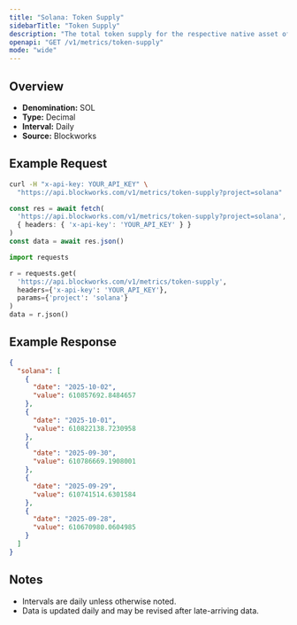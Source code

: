 ```yaml
---
title: "Solana: Token Supply"
sidebarTitle: "Token Supply"
description: "The total token supply for the respective native asset of that chain. Inclusive of all locked tokens."
openapi: "GET /v1/metrics/token-supply"
mode: "wide"
---
```


## Overview

- **Denomination:** SOL
- **Type:** Decimal
- **Interval:** Daily
- **Source:** Blockworks

## Example Request

<CodeGroup>

```bash cURL
curl -H "x-api-key: YOUR_API_KEY" \
  "https://api.blockworks.com/v1/metrics/token-supply?project=solana"
```

```typescript TypeScript
const res = await fetch(
  'https://api.blockworks.com/v1/metrics/token-supply?project=solana',
  { headers: { 'x-api-key': 'YOUR_API_KEY' } }
)
const data = await res.json()
```

```python Python
import requests

r = requests.get(
  'https://api.blockworks.com/v1/metrics/token-supply',
  headers={'x-api-key': 'YOUR_API_KEY'},
  params={'project': 'solana'}
)
data = r.json()
```

</CodeGroup>

## Example Response

```json
{
  "solana": [
    {
      "date": "2025-10-02",
      "value": 610857692.8484657
    },
    {
      "date": "2025-10-01",
      "value": 610822138.7230958
    },
    {
      "date": "2025-09-30",
      "value": 610786669.1908001
    },
    {
      "date": "2025-09-29",
      "value": 610741514.6301584
    },
    {
      "date": "2025-09-28",
      "value": 610670980.0604985
    }
  ]
}
```

## Notes
- Intervals are daily unless otherwise noted.
- Data is updated daily and may be revised after late-arriving data.